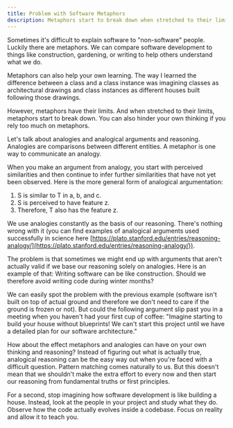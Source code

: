 ```yaml
---
title: Problem with Software Metaphors
description: Metaphors start to break down when stretched to their limits. You can also hinder your own thinking if you rely too much on metaphors.
---
```


Sometimes it's difficult to explain software to "non-software" people. Luckily there are metaphors. We can compare software development to things like construction, gardening, or writing to help others understand what we do.

Metaphors can also help your own learning. The way I learned the difference between a class and a class instance was imagining classes as architectural drawings and class instances as different houses built following those drawings.

However, metaphors have their limits. And when stretched to their limits, metaphors start to break down. You can also hinder your own thinking if you rely too much on metaphors.

Let's talk about analogies and analogical arguments and reasoning. Analogies are comparisons between different entities. A metaphor is one way to communicate an analogy.

When you make an argument from analogy, you start with perceived similarities and then continue to infer further similarities that have not yet been observed. Here is the more general form of analogical argumentation:

1. S is similar to T in a, b, and c.
2. S is perceived to have feature z.
3. Therefore, T also has the feature z.

We use analogies constantly as the basis of our reasoning. There's nothing wrong with it (you can find examples of analogical arguments used successfully in science here [https://plato.stanford.edu/entries/reasoning-analogy/](https://plato.stanford.edu/entries/reasoning-analogy/)).

The problem is that sometimes we might end up with arguments that aren't actually valid if we base our reasoning solely on analogies. Here is an example of that: Writing software can be like construction. Should we therefore avoid writing code during winter months?

We can easily spot the problem with the previous example (software isn't built on top of actual ground and therefore we don't need to care if the ground is frozen or not). But could the following argument slip past you in a meeting when you haven't had your first cup of coffee: "Imagine starting to build your house without blueprints! We can't start this project until we have a detailed plan for our software architecture."

How about the effect metaphors and analogies can have on your own thinking and reasoning? Instead of figuring out what is actually true, analogical reasoning can be the easy way out when you're faced with a difficult question. Pattern matching comes naturally to us. But this doesn't mean that we shouldn't make the extra effort to every now and then start our reasoning from fundamental truths or first principles.

For a second, stop imagining how software development is like building a house. Instead, look at the people in your project and study what they do. Observe how the code actually evolves inside a codebase. Focus on reality and allow it to teach you.
